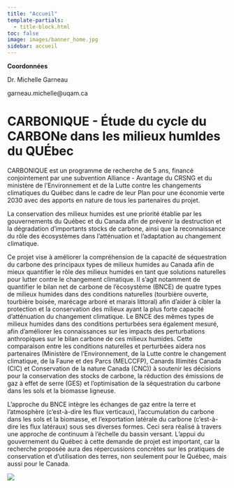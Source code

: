 ```yaml
---
title: "Accueil"
template-partials:
  - title-block.html
toc: false
image: images/banner_home.jpg
sidebar: accueil
---
```


::: {.column-margin}
**Coordonnées**

Dr. Michelle Garneau

garneau.michelle@uqam.ca

:::

# CARBONIQUE - Étude du cycle du CARBONe dans les milieux humIdes du QUÉbec

CARBONIQUE est un programme de recherche de 5 ans, financé conjointement par une subvention Alliance - Avantage du CRSNG et du ministère de l'Environnement et de la Lutte contre les changements climatiques du Québec dans le cadre de leur Plan pour une économie verte 2030 avec des apports en nature de tous les partenaires du projet.

La conservation des milieux humides est une priorité établie par les gouvernements du Québec et du Canada afin de prévenir la destruction et la dégradation d'importants stocks de carbone, ainsi que la reconnaissance du rôle des écosystèmes dans l'atténuation et l'adaptation au changement climatique.

Ce projet vise à améliorer la compréhension de la capacité de séquestration du carbone des principaux types de milieux humides au Canada afin de mieux quantifier le rôle des milieux humides en tant que solutions naturelles pour lutter contre le changement climatique. Il s'agit notamment de quantifier le bilan net de carbone de l'écosystème (BNCE) de quatre types de milieux humides dans des conditions naturelles (tourbière ouverte, tourbière boisée, marécage arboré et marais littoral) afin d'aider à cibler la protection et la conservation des milieux ayant la plus forte capacité d'atténuation du changement climatique. Le BNCE des mêmes types de milieux humides dans des conditions perturbées sera également mesuré, afin d'améliorer les connaissances sur les impacts des perturbations anthropiques sur le bilan carbone de ces milieux humides. Cette comparaison entre les conditions naturelles et perturbées aidera nos partenaires (Ministère de l'Environnement, de la Lutte contre le changement climatique, de la Faune et des Parcs (MELCCFP), Canards Illimités Canada (CIC) et Conservation de la nature Canada (CNC)) à soutenir les décisions pour la conservation des stocks de carbone, la réduction des émissions de gaz à effet de serre (GES) et l'optimisation de la séquestration du carbone dans les sols et la biomasse ligneuse.  

L'approche du BNCE intègre les échanges de gaz entre la terre et l'atmosphère (c'est-à-dire les flux verticaux), l'accumulation du carbone dans les sols et la biomasse, et l'exportation latérale du carbone (c'est-à-dire les flux latéraux) sous ses diverses formes. Ceci sera réalisé à travers une approche de continuum à l'échelle du bassin versant. L'appui du gouvernement du Québec à cette demande de projet est important, car la recherche proposée aura des répercussions concrètes sur les pratiques de conservation et d'utilisation des terres, non seulement pour le Québec, mais aussi pour le Canada.

![](./images/NECB.png){fig-align="center"}

<!--<form action="http://formspree.io/you@email.com">
<input type="email" name="_replyto">\
<textarea   name="body"></textarea>\
<input type="submit" value="Send">
</form>
-->
